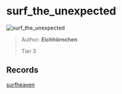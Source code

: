 
# surf_the_unexpected

![surf_the_unexpected](https://raw.githubusercontent.com/Sayt123/SurfMapPics/Maps-and-bonuses/csgo/surf_the_unexpected.jpg)

> Author: **Eichhörnchen**
>
> Tier 3

## Records

[surfheaven](https://surfheaven.eu/map/surf_the_unexpected)

